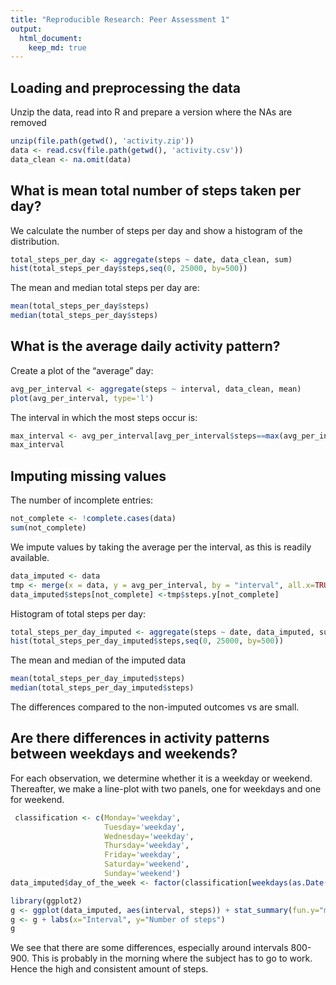 ```yaml
---
title: "Reproducible Research: Peer Assessment 1"
output: 
  html_document:
    keep_md: true
---
```



## Loading and preprocessing the data
Unzip the data, read into R and prepare a version where the NAs are removed
```r
unzip(file.path(getwd(), 'activity.zip'))
data <- read.csv(file.path(getwd(), 'activity.csv'))
data_clean <- na.omit(data)
```


## What is mean total number of steps taken per day?
We calculate the number of steps per day and show a histogram of the distribution.
```r
total_steps_per_day <- aggregate(steps ~ date, data_clean, sum)
hist(total_steps_per_day$steps,seq(0, 25000, by=500))
```

The mean and median total steps per day are:
```r
mean(total_steps_per_day$steps)
median(total_steps_per_day$steps)
```

## What is the average daily activity pattern?
Create a plot of the "average" day:
```r
avg_per_interval <- aggregate(steps ~ interval, data_clean, mean)
plot(avg_per_interval, type='l')
```

The interval in which the most steps occur is:
```r
max_interval <- avg_per_interval[avg_per_interval$steps==max(avg_per_interval$steps),]
max_interval
```

## Imputing missing values
The number of incomplete entries:
```r
not_complete <- !complete.cases(data)
sum(not_complete)
```

We impute values by taking the average per the interval, as this is readily available.
```r
data_imputed <- data
tmp <- merge(x = data, y = avg_per_interval, by = "interval", all.x=TRUE)
data_imputed$steps[not_complete] <-tmp$steps.y[not_complete]
```

Histogram of total steps per day:
```r
total_steps_per_day_imputed <- aggregate(steps ~ date, data_imputed, sum)
hist(total_steps_per_day_imputed$steps,seq(0, 25000, by=500))
```

The mean and median of the imputed data
```r
mean(total_steps_per_day_imputed$steps)
median(total_steps_per_day_imputed$steps)
```
The differences compared to the non-imputed outcomes vs are small.

## Are there differences in activity patterns between weekdays and weekends?
For each observation, we determine whether it is a weekday or weekend. Thereafter, we make a line-plot with two panels, one for weekdays and one for weekend.
```r
 classification <- c(Monday='weekday',
                     Tuesday='weekday', 
                     Wednesday='weekday',
                     Thursday='weekday',
                     Friday='weekday',
                     Saturday='weekend',
                     Sunday='weekend')
data_imputed$day_of_the_week <- factor(classification[weekdays(as.Date(data_imputed$date))])

library(ggplot2)
g <- ggplot(data_imputed, aes(interval, steps)) + stat_summary(fun.y="mean" ,geom="line")+facet_grid(day_of_the_week ~ .)
g <- g + labs(x="Interval", y="Number of steps")
g
```

We see that there are some differences, especially around intervals 800-900. This is probably in the morning where the subject has to go to work. Hence the high and consistent amount of steps.